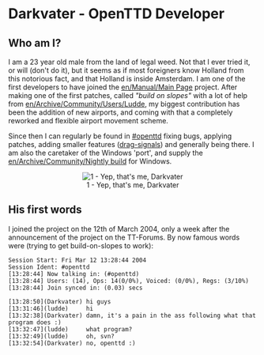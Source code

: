 =Darkvater - OpenTTD Developer=


==Who am I?==
I am a 23 year old male from the land of legal weed. Not that I ever tried it, or will (don't do it), but it seems as if most foreigners know Holland from this notorious fact, and that Holland is inside Amsterdam. I am one of the first developers to have joined the [[en/Manual/Main Page]] project. After making one of the first patches, called ''"build on slopes"'' with a lot of help from [[en/Archive/Community/Users/Ludde]], my biggest contribution has been the addition of new airports, and coming with that a completely reworked and flexible airport movement scheme.

Since then I can regularly be found in [irc://irc.freenode.net/#openttd #openttd] fixing bugs, applying patches, adding smaller features ([[en/Manual/Signals|drag-signals]]) and generally being there. I am also the caretaker of the Windows 'port', and supply the [[en/Archive/Community/Nightly build]] for Windows.

<center>[[File:en/Archive/Community/Users/Darthvater.jpeg|center|frame|1 - Yep, that's me, Darkvater]]</center>

==His first words==
I joined the project on the 12th of March 2004, only a week after the announcement of the project on the TT-Forums. By now famous words were (trying to get build-on-slopes to work):

<pre>Session Start: Fri Mar 12 13:28:44 2004
Session Ident: #openttd
[13:28:44] Now talking in: (#openttd)
[13:28:44] Users: (14), Ops: 14(0/0%), Voiced: (0/0%), Regs: (3/10%)
[13:28:44] Join synced in: (0.03) secs

[13:28:50](Darkvater) hi guys
[13:31:46](ludde)     hi
[13:32:38](Darkvater) damn, it's a pain in the ass following what that program does :)
[13:32:47](ludde)     what program?
[13:32:49](ludde)     oh, svn?
[13:32:54](Darkvater) no, openttd :)</pre>